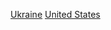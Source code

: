 {{Commonscat|Ukrainian diaspora in the United States}}

[[Category:移民美國的歐洲人|Ukraine]]
[[Category:海外烏克蘭人|United States]]